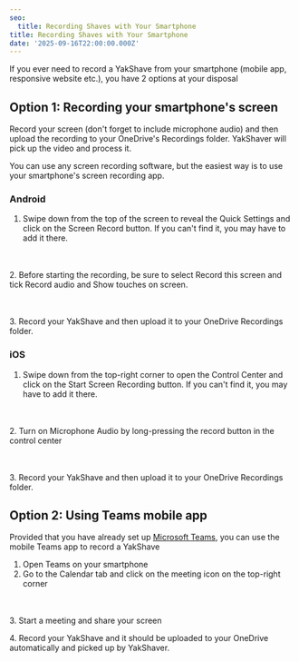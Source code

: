 ```yaml
---
seo:
  title: Recording Shaves with Your Smartphone
title: Recording Shaves with Your Smartphone
date: '2025-09-16T22:00:00.000Z'
---
```


If you ever need to record a YakShave from your smartphone (mobile app, responsive website etc.), you have 2 options at your disposal

## Option 1: Recording your smartphone's screen

Record your screen (don't forget to include microphone audio) and then upload the recording to your OneDrive's Recordings folder. YakShaver will pick up the video and process it.

You can use any screen recording software, but the easiest way is to use your smartphone's screen recording app.

### Android

1. Swipe down from the top of the screen to reveal the Quick Settings and click on the Screen Record button. If you can't find it, you may have to add it there.

<imageEmbed alt="Image" size="small" showBorder={true} src="/YakShaver/Docs/Android-screen-recorder.png" />

\
\
2\. Before starting the recording, be sure to select Record this screen and tick Record audio and Show touches on screen.

<imageEmbed alt="Image" size="small" showBorder={true} src="/YakShaver/Docs/Android-screen-recorder-setup.png" />

\
\
3\. Record your YakShave and then upload it to your OneDrive Recordings folder.

### iOS

1. Swipe down from the top-right corner to open the Control Center and click on the Start Screen Recording button. If you can't find it, you may have to add it there.

<imageEmbed alt="Image" size="small" showBorder={true} src="/YakShaver/Docs/IOS-screen-recorder.png" />

\
\
2\. Turn on Microphone Audio by long-pressing the record button in the control center

<imageEmbed alt="Image" size="small" showBorder={true} src="/YakShaver/Docs/IOS-screen-recorder-setup.jpg" />

\
\
3\. Record your YakShave and then upload it to your OneDrive Recordings folder.

## Option 2: Using Teams mobile app

Provided that you have already set up [Microsoft Teams](/docs/recording-work-item-teams), you can use the mobile Teams app to record a YakShave

1. Open Teams on your smartphone
2. Go to the Calendar tab and click on the meeting icon on the top-right corner

<imageEmbed alt="Image" size="small" showBorder={true} src="/YakShaver/Docs/Teams-start-meeting.png" />

\
\
3\. Start a meeting and share your screen

4\. Record your YakShave and it should be uploaded to your OneDrive automatically and picked up by YakShaver.

